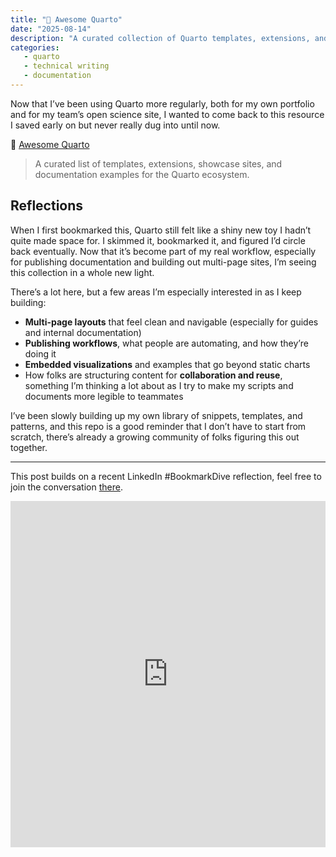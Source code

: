 ```yaml
---
title: "📌 Awesome Quarto"
date: "2025-08-14"
description: "A curated collection of Quarto templates, extensions, and example projects, revisited now that Quarto is part of my regular workflow for both personal and team-facing documentation."
categories:
   - quarto
   - technical writing
   - documentation
---
```


Now that I’ve been using Quarto more regularly, both for my own portfolio and for my team’s open science site, I wanted to come back to this resource I saved early on but never really dug into until now.

📌 [Awesome Quarto](https://github.com/mcanouil/awesome-quarto)

> A curated list of templates, extensions, showcase sites, and documentation examples for the Quarto ecosystem.

## Reflections

When I first bookmarked this, Quarto still felt like a shiny new toy I hadn’t quite made space for. I skimmed it, bookmarked it, and figured I’d circle back eventually. Now that it’s become part of my real workflow, especially for publishing documentation and building out multi-page sites, I’m seeing this collection in a whole new light.

There’s a lot here, but a few areas I’m especially interested in as I keep building:

- **Multi-page layouts** that feel clean and navigable (especially for guides and internal documentation)
- **Publishing workflows**, what people are automating, and how they’re doing it
- **Embedded visualizations** and examples that go beyond static charts
- How folks are structuring content for **collaboration and reuse**, something I’m thinking a lot about as I try to make my scripts and documents more legible to teammates

I’ve been slowly building up my own library of snippets, templates, and patterns, and this repo is a good reminder that I don’t have to start from scratch, there’s already a growing community of folks figuring this out together.

---

This post builds on a recent LinkedIn #BookmarkDive reflection, feel free to join the conversation [there](https://www.linkedin.com/posts/mirandaleigh_github-mcanouilawesome-quarto-a-curated-activity-7361829039281446913-9JWa?utm_source=share&utm_medium=member_desktop&rcm=ACoAAAlIdLkBFtiJzHRZxK10HWpjPNqHsthrMgg).

<iframe src="https://www.linkedin.com/embed/feed/update/urn:li:share:7361829038602027009?collapsed=1" height="554" width="504" frameborder="0" allowfullscreen="" title="Embedded post"></iframe>
